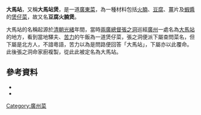 '''大馬站'''，又稱'''大馬站煲'''，是一道[[廣東菜|廣東菜]]，為一種材料包括[[火腩|火腩]]、[[豆腐|豆腐]]、[[薑|薑]]片及[[蝦醬|蝦醬]]的[[煲仔菜|煲仔菜]]，故又名'''豆腐火腩煲'''。

大馬站的名稱起源於[[清朝|清朝]][[光緒|光緒]]年間，當時[[兩廣總督|兩廣總督]][[張之洞|張之洞]]巡經[[廣州|廣州]]一處名為[[大馬站|大馬站]]的地方，看到當地驛夫、[[苦力|苦力]]的午飯為一道煲仔菜，張之洞便派下屬查問菜名，但下屬是北方人，不諳粵語，苦力以為是問路便回答「大馬站」，下屬亦以此覆命。此後張之洞命家廚複製，從此此被定名為大馬站。

==參考資料==

* {{Cite book | author = 特級校對 | title = 粵菜溯源錄 | location = 香港 | publisher = 飲食天地 | date = 1989 | ISBN = 962-355-130-4 | language = zh-hant }}
* {{cite news|language =zh-hant|author =張艾渟|url =http://news.sina.com.hk/news/20110704/-23-2372157/1.html?rtext|title =餐桌上的good old days|publisher =明報|date =2011年7月4日}}{{dead link|date=2017年12月 |bot=InternetArchiveBot |fix-attempted=yes }}

[[Category:廣州菜|Category:廣州菜]]